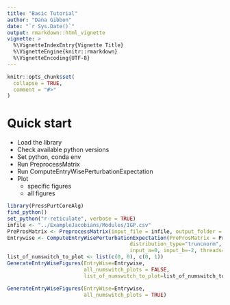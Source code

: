 ```yaml
---
title: "Basic Tutorial"
author: "Dana Gibbon"
date: "`r Sys.Date()`"
output: rmarkdown::html_vignette
vignette: >
  %\VignetteIndexEntry{Vignette Title}
  %\VignetteEngine{knitr::rmarkdown}
  %\VignetteEncoding{UTF-8}
---
```


```r
knitr::opts_chunk$set(
  collapse = TRUE,
  comment = "#>"
)
```


# Quick start

* Load the library
* Check available python versions
* Set python, conda env
* Run PreprocessMatrix
* Run ComputeEntryWisePerturbationExpectation
* Plot
    * specific figures
    * all figures

```r
library(PressPurtCoreAlg)
find_python()
set_python("r-reticulate", verbose = TRUE)
infile <- "../ExampleJacobians/Modules/IGP.csv"
PreProsMatrix <- PreprocessMatrix(input_file = infile, output_folder = NULL, max_bound = 10, threads = 2)
Entrywise <- ComputeEntryWisePerturbationExpectation(PreProsMatrix = PreProsMatrix, 
                                        distribution_type="truncnorm", 
                                        input_a=0, input_b=-2, threads=1)
list_of_numswitch_to_plot <- list(c(0, 0), c(0, 1))
GenerateEntryWiseFigures(EntryWise=Entrywise, 
                         all_numswitch_plots = FALSE, 
                         list_of_numswitch_to_plot=list_of_numswitch_to_plot)
```

```r
GenerateEntryWiseFigures(EntryWise=Entrywise, 
                         all_numswitch_plots = TRUE)
```

